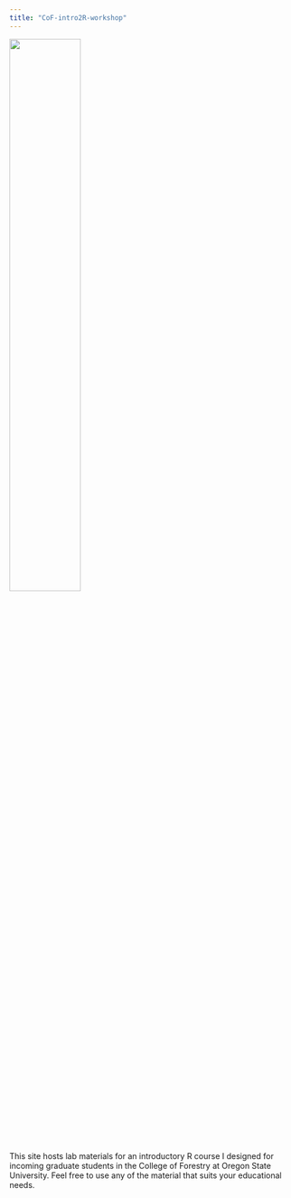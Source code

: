 ```yaml
---
title: "CoF-intro2R-workshop"
---
```


![](images/forest_pic.jpg){width=50% fig-align="center"}

This site hosts lab materials for an introductory R course I designed for incoming graduate students in the College of Forestry at Oregon State University. Feel free to use any of the material that suits your educational needs.
